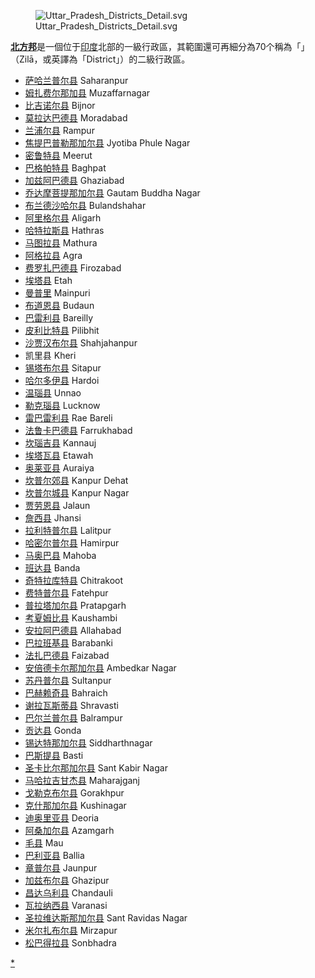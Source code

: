 {{NoteTA
|1=zh-tw:區;zh-cn:县;
}}
[[File:Uttar_Pradesh_Districts_Detail.svg|right]]

'''[[北方邦|北方邦]]'''是一個位于[[印度|印度]]北部的一級行政區，其範圍還可再細分為70个稱為「{{link-en|印度的區列表|List of districts in India|县}}」（Zilā，或英譯為「District」）的二級行政區。

*[[萨哈兰普尔县|萨哈兰普尔县]] Saharanpur 
*[[姆扎费尔那加县|姆扎费尔那加县]] Muzaffarnagar 
*[[比吉诺尔县|比吉诺尔县]] Bijnor 	
*[[莫拉达巴德县|莫拉达巴德县]] Moradabad 	
*[[兰浦尔县|兰浦尔县]] Rampur 	
*[[焦提巴普勒那加尔县|焦提巴普勒那加尔县]] Jyotiba Phule Nagar 
*[[密鲁特县|密鲁特县]] Meerut 	
*[[巴格帕特县|巴格帕特县]] Baghpat 
*[[加兹阿巴德县|加兹阿巴德县]] Ghaziabad 	
*[[乔达摩菩提那加尔县|乔达摩菩提那加尔县]] Gautam Buddha Nagar 
*[[布兰德沙哈尔县|布兰德沙哈尔县]] Bulandshahar 
*[[阿里格尔县|阿里格尔县]] Aligarh 
*[[哈特拉斯县|哈特拉斯县]] Hathras 
*[[马图拉县|马图拉县]] Mathura 
*[[阿格拉县|阿格拉县]] Agra 	
*[[费罗扎巴德县|费罗扎巴德县]] Firozabad 	
*[[埃塔县|埃塔县]] Etah 	
*[[曼普里|曼普里]] Mainpuri 	
*[[布道恩县|布道恩县]] Budaun 
*[[巴雷利县|巴雷利县]] Bareilly 	
*[[皮利比特县|皮利比特县]] Pilibhit 	
*[[沙贾汉布尔县|沙贾汉布尔县]] Shahjahanpur 	
*凯里县 Kheri 	
*[[锡塔布尔县|锡塔布尔县]] Sitapur
*[[哈尔多伊县|哈尔多伊县]] Hardoi 	
*[[温瑙县|温瑙县]] Unnao 	
*[[勒克瑙县|勒克瑙县]] Lucknow 	
*[[雷巴雷利县|雷巴雷利县]] Rae Bareli 	
*[[法鲁卡巴德县|法鲁卡巴德县]] Farrukhabad 
*[[坎瑙吉县|坎瑙吉县]] Kannauj 
*[[埃塔瓦县|埃塔瓦县]] Etawah 	
*[[奥莱亚县|奥莱亚县]] Auraiya 	
*[[坎普尔郊县|坎普尔郊县]] Kanpur Dehat 	
*[[坎普尔城县|坎普尔城县]] Kanpur Nagar 	
*[[贾劳恩县|贾劳恩县]] Jalaun 
*[[詹西县|詹西县]] Jhansi 	
*[[拉利特普尔县|拉利特普尔县]] Lalitpur 	
*[[哈密尔普尔县|哈密尔普尔县]] Hamirpur 
*[[马奥巴县|马奥巴县]] Mahoba 
*[[班达县|班达县]] Banda 	
*[[奇特拉库特县|奇特拉库特县]] Chitrakoot
*[[费特普尔县|费特普尔县]] Fatehpur 	
*[[普拉塔加尔县|普拉塔加尔县]] Pratapgarh 
*[[考夏姆比县|考夏姆比县]] Kaushambi 	
*[[安拉阿巴德县|安拉阿巴德县]] Allahabad 	
*[[巴拉班基县|巴拉班基县]] Barabanki 	
*[[法扎巴德县|法扎巴德县]] Faizabad 	
*[[安倍德卡尔那加尔县|安倍德卡尔那加尔县]] Ambedkar Nagar 　
*[[苏丹普尔县|苏丹普尔县]] Sultanpur 
*[[巴赫赖奇县|巴赫赖奇县]] Bahraich 
*[[谢拉瓦斯蒂县|谢拉瓦斯蒂县]] Shravasti 
*[[巴尔兰普尔县|巴尔兰普尔县]] Balrampur 	
*[[贡达县|贡达县]] Gonda
*[[锡达特那加尔县|锡达特那加尔县]] Siddharthnagar 　
*[[巴斯提县|巴斯提县]] Basti 	
*[[圣卡比尔那加尔县|圣卡比尔那加尔县]] Sant Kabir Nagar 　
*[[马哈拉吉甘杰县|马哈拉吉甘杰县]] Maharajganj 	　
*[[戈勒克布尔县|戈勒克布尔县]] Gorakhpur 
*[[克什那加尔县|克什那加尔县]] Kushinagar 	
*[[迪奥里亚县|迪奥里亚县]] Deoria 
*[[阿桑加尔县|阿桑加尔县]] Azamgarh 
*[[毛县|毛县]] Mau 	
*[[巴利亚县|巴利亚县]] Ballia 
*[[章普尔县|章普尔县]] Jaunpur 
*[[加兹布尔县|加兹布尔县]] Ghazipur 	
*[[昌达乌利县|昌达乌利县]] Chandauli 
*[[瓦拉纳西县|瓦拉纳西县]] Varanasi 	
*[[圣拉维达斯那加尔县|圣拉维达斯那加尔县]] Sant Ravidas Nagar 	
*[[米尔扎布尔县|米尔扎布尔县]] Mirzapur 	
*[[松巴得拉县|松巴得拉县]] Sonbhadra

{{印度地方行政区划}}
[[Category:北方邦行政区划|*]]